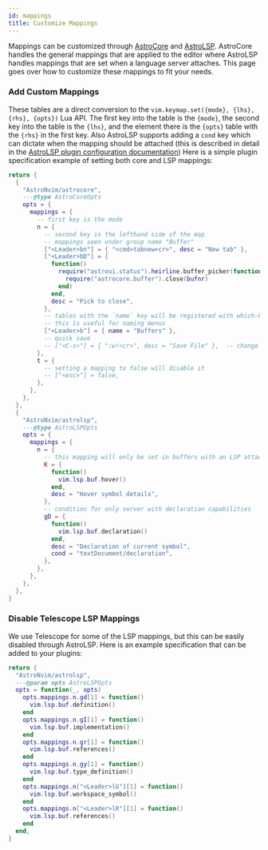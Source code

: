 ```yaml
---
id: mappings
title: Customize Mappings
---
```


Mappings can be customized through [AstroCore](https://github.com/AstroNvim/astrocore) and [AstroLSP](https://github.com/AstroNvim/astrolsp). AstroCore handles the general mappings that are applied to the editor where AstroLSP handles mappings that are set when a language server attaches. This page goes over how to customize these mappings to fit your needs.

### Add Custom Mappings

These tables are a direct conversion to the `vim.keymap.set({mode}, {lhs}, {rhs}, {opts})` Lua API. The first key into the table is the `{mode}`, the second key into the table is the `{lhs}`, and the element there is the `{opts}` table with the `{rhs}` in the first key. Also AstroLSP supports adding a `cond` key which can dictate when the mapping should be attached (this is described in detail in the [AstroLSP plugin configuration documentation](https://github.com/AstroNvim/astrolsp#%EF%B8%8F-configuration)) Here is a simple plugin specification example of setting both core and LSP mappings:

```lua title="lua/plugins/mappings.lua"
return {
  {
    "AstroNvim/astrocore",
    ---@type AstroCoreOpts
    opts = {
      mappings = {
        -- first key is the mode
        n = {
          -- second key is the lefthand side of the map
          -- mappings seen under group name "Buffer"
          ["<Leader>bn"] = { "<cmd>tabnew<cr>", desc = "New tab" },
          ["<Leader>bD"] = {
            function()
              require("astroui.status").heirline.buffer_picker(function(bufnr)
                require("astrocore.buffer").close(bufnr)
              end)
            end,
            desc = "Pick to close",
          },
          -- tables with the `name` key will be registered with which-key if it's installed
          -- this is useful for naming menus
          ["<Leader>b"] = { name = "Buffers" },
          -- quick save
          -- ["<C-s>"] = { ":w!<cr>", desc = "Save File" },  -- change description but the same command
        },
        t = {
          -- setting a mapping to false will disable it
          -- ["<esc>"] = false,
        },
      },
    },
  },
  {
    "AstroNvim/astrolsp",
    ---@type AstroLSPOpts
    opts = {
      mappings = {
        n = {
          -- this mapping will only be set in buffers with an LSP attached
          K = {
            function()
              vim.lsp.buf.hover()
            end,
            desc = "Hover symbol details",
          },
          -- condition for only server with declaration capabilities
          gD = {
            function()
              vim.lsp.buf.declaration()
            end,
            desc = "Declaration of current symbol",
            cond = "textDocument/declaration",
          },
        },
      },
    },
  },
}
```

### Disable Telescope LSP Mappings

We use Telescope for some of the LSP mappings, but this can be easily disabled through AstroLSP. Here is an example specification that can be added to your plugins:

```lua title="lua/plugins/astrolsp.lua"
return {
  "AstroNvim/astrolsp",
  ---@param opts AstroLSPOpts
  opts = function(_, opts)
    opts.mappings.n.gd[1] = function()
      vim.lsp.buf.definition()
    end
    opts.mappings.n.gI[1] = function()
      vim.lsp.buf.implementation()
    end
    opts.mappings.n.gr[1] = function()
      vim.lsp.buf.references()
    end
    opts.mappings.n.gy[1] = function()
      vim.lsp.buf.type_definition()
    end
    opts.mappings.n["<Leader>lG"][1] = function()
      vim.lsp.buf.workspace_symbol()
    end
    opts.mappings.n["<Leader>lR"][1] = function()
      vim.lsp.buf.references()
    end
  end,
}
```
